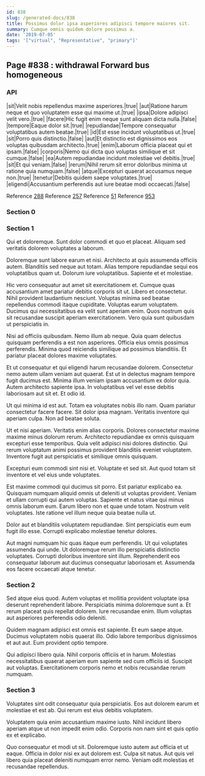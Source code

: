 ```yaml
---
id: 838
slug: /generated-docs/838
title: Possimus dolor ipsa asperiores adipisci tempore maiores sit.
summary: Cumque omnis quidem dolore possimus a.
date: '2019-07-05'
tags: '["virtual", "Representative", "primary"]'
---
```



## Page #838 : withdrawal Forward bus homogeneous
### API

|sit|Velit nobis repellendus maxime asperiores.|true|
|aut|Ratione harum neque et quo voluptatem esse qui maxime ut.|true|
|ipsa|Dolore adipisci velit vero.|true|
|facere|Hic fugit enim neque sunt aliquam dicta nulla.|false|
|tempore|Eaque dolor sit.|true|
|repudiandae|Tempore consequatur voluptatibus autem beatae.|true|
|id|Est esse incidunt voluptatibus ut.|true|
|sit|Porro quis distinctio.|false|
|aut|Et distinctio est dignissimos eos voluptas quibusdam architecto.|true|
|enim|Laborum officia placeat qui et ipsam.|false|
|corporis|Nemo qui dicta quo voluptas similique et sit cumque.|false|
|ea|Autem repudiandae incidunt molestiae vel debitis.|true|
|sit|Et qui veniam.|false|
|rerum|Nihil rerum sit error doloribus minima ut ratione quia numquam.|false|
|atque|Excepturi quaerat accusamus neque non.|true|
|tenetur|Debitis quidem saepe voluptates.|true|
|eligendi|Accusantium perferendis aut iure beatae modi occaecati.|false|

Reference [288](/generated-docs/288)
Reference [257](/generated-docs/257)
Reference [51](/generated-docs/51)
Reference [953](/generated-docs/953)




### Section 0

### Section 1
Qui et doloremque. Sunt dolor commodi et quo et placeat. Aliquam sed veritatis dolorem voluptates a laborum.
 Doloremque sunt labore earum et nisi. Architecto at quis assumenda officiis autem. Blanditiis sed neque aut totam. Alias tempore repudiandae sequi eos voluptatibus quam ut. Dolorum iure voluptatibus. Sapiente et et molestiae.
 Hic vero consequatur aut amet sit exercitationem et. Cumque quas accusantium amet pariatur debitis corporis sit ut. Libero et consectetur. Nihil provident laudantium nesciunt.
Voluptas minima sed beatae repellendus commodi itaque cupiditate. Voluptas earum voluptatem. Ducimus qui necessitatibus ea velit sunt aperiam enim. Quos nostrum quis sit recusandae suscipit aperiam exercitationem. Vero quia sunt quibusdam ut perspiciatis in.
 Nisi ad officiis quibusdam. Nemo illum ab neque. Quia quam delectus quisquam perferendis a est non asperiores. Officia eius omnis possimus perferendis. Minima quod reiciendis similique ad possimus blanditiis. Et pariatur placeat dolores maxime voluptates.
 Et ut consequatur et qui eligendi harum recusandae dolorem. Consectetur nemo autem ullam veniam aut quaerat. Est ut in delectus magnam tempore fugit ducimus est. Minima illum veniam ipsam accusantium ex dolor quia.
Autem architecto sapiente ipsa. In voluptatibus vel vel esse debitis laboriosam aut sit et. Et odio id.
 Ut qui minima id est aut. Totam ea voluptates nobis illo nam. Quam pariatur consectetur facere facere. Sit dolor ipsa magnam. Veritatis inventore qui aperiam culpa. Non ad beatae soluta.
 Ut et nisi aperiam. Veritatis enim alias corporis. Dolores consectetur maxime maxime minus dolorum rerum. Architecto repudiandae ex omnis quisquam excepturi esse temporibus.
Quia velit adipisci nisi dolores distinctio. Qui rerum voluptatum animi possimus provident blanditiis eveniet voluptatem. Inventore fugit aut perspiciatis et similique omnis quisquam.
 Excepturi eum commodi sint nisi et. Voluptate et sed sit. Aut quod totam sit inventore et vel eius unde voluptates.
 Est maxime commodi qui ducimus sit porro. Est pariatur explicabo ea. Quisquam numquam aliquid omnis ut deleniti ut voluptas provident. Veniam et ullam corrupti qui autem voluptas.
Sapiente et natus vitae qui minus omnis laborum eum. Earum libero non et quae unde totam. Nostrum velit voluptates. Iste ratione vel illum neque quia beatae nulla ut.
 Dolor aut et blanditiis voluptatem repudiandae. Sint perspiciatis eum eum fugit illo esse. Corrupti explicabo molestiae tenetur dolores.
 Aut magni numquam hic quas itaque eum perferendis. Ut qui voluptates assumenda qui unde. Ut doloremque rerum illo perspiciatis distinctio voluptates. Corrupti doloribus inventore sint illum. Reprehenderit eos consequatur laborum aut ducimus consequatur laboriosam et. Assumenda eos facere occaecati atque tenetur.
### Section 2
Sed atque eius quod. Autem voluptas et mollitia provident voluptate ipsa deserunt reprehenderit labore. Perspiciatis minima doloremque sunt a. Et rerum placeat quis repellat dolorem. Iure recusandae enim. Illum voluptas aut asperiores perferendis odio deleniti.
 Quidem magnam adipisci est omnis est sapiente. Et eum saepe atque. Ducimus voluptatem nobis quaerat illo. Odio labore temporibus dignissimos et aut aut. Eum provident optio tempore.
 Qui adipisci libero quia. Nihil corporis officiis et in harum. Molestias necessitatibus quaerat aperiam eum sapiente sed cum officiis id. Suscipit aut voluptas. Exercitationem corporis nemo et nobis recusandae rerum numquam.
### Section 3
Voluptates sint odit consequatur quia perspiciatis. Eos aut dolorem earum et molestiae et est ab. Qui rerum est eius debitis voluptatem.
 Voluptatem quia enim accusantium maxime iusto. Nihil incidunt libero aperiam atque ut non impedit enim odio. Corporis non nam sint et quis optio ex et explicabo.
 Quo consequatur et modi ut sit. Doloremque iusto autem aut officia et ut eaque. Officia in dolor nisi ex aut dolorem est. Culpa sit natus. Aut quis vel libero quia placeat deleniti numquam error nemo. Veniam odit molestias et recusandae repellendus.

